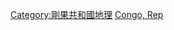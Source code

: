 {{Commonscat|Rivers of the Republic of the Congo}}

[[Category:剛果共和國地理|Category:剛果共和國地理]]
[[Category:非洲各国河流|Congo, Rep]]
